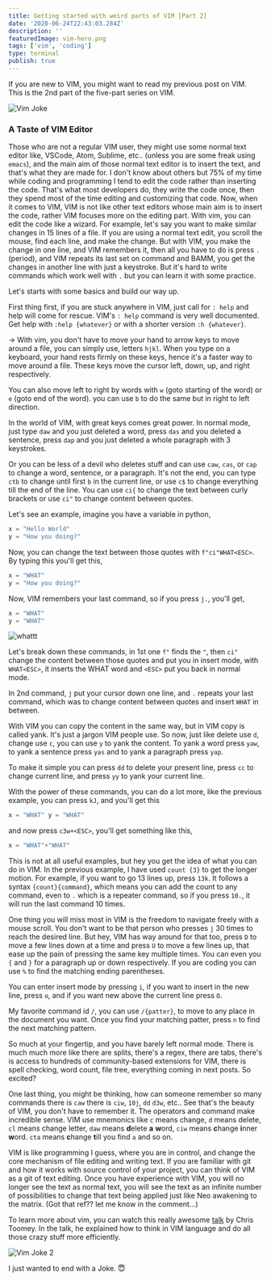 ```yaml
---
title: Getting started with weird parts of VIM [Part 2]
date: '2020-06-24T22:43:03.284Z'
description: ''
featuredImage: vim-hero.png
tags: ['vim', 'coding']
type: terminal
publish: true
---
```


If you are new to VIM, you might want to read my previous post on VIM.
This is the 2nd part of the five-part series on VIM.

![Vim Joke](vim-joke-1.png)

### A Taste of VIM Editor

Those who are not a regular VIM user, they might use some normal text editor like, VSCode, Atom, Sublime, etc.. (unless you are some freak using `emacs`), and the main aim of those normal text editor is to insert the text, and that's what they are made for. I don't know about others but 75% of my time while coding and programming I tend to edit the code rather than inserting the code. That's what most developers do, they write the code once, then they spend most of the time editing and customizing that code. Now, when it comes to VIM, VIM is not like other text editors whose main aim is to insert the code, rather VIM focuses more on the editing part. With vim, you can edit the code like a wizard.
For example, let's say you want to make similar changes in 15 lines of a file. If you are using a normal text edit, you scroll the mouse, find each line, and make the change. But with VIM, you make the change in one line, and VIM remembers it, then all you have to do is press `.` (period), and VIM repeats its last set on command and BAMM, you get the changes in another line with just a keystroke. But it's hard to write commands which work well with `.` but you can learn it with some practice.

Let's starts with some basics and build our way up.

First thing first, if you are stuck anywhere in VIM, just call for `: help` and help will come for rescue. VIM's `: help` command is very well documented. Get help with `:help {whatever}` or with a shorter version `:h {whatever}`.

-> With vim, you don't have to move your hand to arrow keys to move around a file, you can simply use, letters `hjkl`. When you type on a keyboard, your hand rests firmly on these keys, hence it's a faster way to move around a file.
These keys move the cursor left, down, up, and right respectively.

You can also move left to right by words with `w` (goto starting of the word) or `e` (goto end of the word). you can use `b` to do the same but in right to left direction.

In the world of VIM, with great keys comes great power. In normal mode, just type `daw` and you just deleted a word, press `das` and you deleted a sentence, press `dap` and you just deleted a whole paragraph with 3 keystrokes.

Or you can be less of a devil who deletes stuff and can use `caw`, `cas`, or `cap` to change a word, sentence, or a paragraph. It's not the end, you can type `ctb` to change until first `b` in the current line, or use `c$` to change everything till the end of the line. You can use `ci{` to change the text between curly brackets or use `ci"` to change content between quotes.

Let's see an example, imagine you have a variable in python,

```python
x = "Hello World"
y = "How you doing?"
```

Now, you can change the text between those quotes with `f"ci"WHAT<ESC>`. By typing this you'll get this,

```python
x = "WHAT"
y = "How you doing?"
```

Now, VIM remembers your last command, so if you press `j.`, you'll get,

```python
x = "WHAT"
y = "WHAT"
```

![whattt](whatttt.gif)

Let's break down these commands, in 1st one `f"` finds the `"`, then `ci"` change the content between those quotes and put you in insert mode, with `WHAT<ESC>`, it inserts the WHAT word and `<ESC>` put you back in normal mode.

In 2nd command, `j` put your cursor down one line, and `.` repeats your last command, which was to change content between quotes and insert `WHAT` in between.

With VIM you can copy the content in the same way, but in VIM copy is called yank. It's just a jargon VIM people use.
So now, just like delete use `d`, change use `c`, you can use `y` to yank the content. To yank a word press `yaw`, to yank a sentence press `yas` and to yank a paragraph press `yap`.

To make it simple you can press `dd` to delete your present line, press `cc` to change current line, and press `yy` to yank your current line.

With the power of these commands, you can do a lot more, like the previous example, you can press `kJ`, and you'll get this

```python
x = "WHAT" y = "WHAT"
```

and now press `c3w+<ESC>`, you'll get something like this,

```python
x = "WHAT"+"WHAT"
```

This is not at all useful examples, but hey you get the idea of what you can do in VIM.
In the previous example, I have used `count {3}` to get the longer motion. For example, if you want to go 13 lines up, press `13k`. It follows a syntax `{count}{command}`, which means you can add the count to any command, even to `.` which is a repeater command, so if you press `10.`, it will run the last command 10 times.

One thing you will miss most in VIM is the freedom to navigate freely with a mouse scroll. You don't want to be that person who presses `j` 30 times to reach the desired line. But hey, VIM has way around for that too, press `D` to move a few lines down at a time and press `U` to move a few lines up, that ease up the pain of pressing the same key multiple times. You can even you `{` and `}` for a paragraph up or down respectively. If you are coding you can use `%` to find the matching ending parentheses.

You can enter insert mode by pressing `i`, if you want to insert in the new line, press `o`, and if you want new above the current line press `O`.

My favorite command id `/`, you can use `/{patter}`, to move to any place in the document you want. Once you find your matching patter, press `n` to find the next matching pattern.

So much at your fingertip, and you have barely left normal mode. There is much much more like there are splits, there's a regex, there are tabs, there's is access to hundreds of community-based extensions for VIM, there is spell checking, word count, file tree, everything coming in next posts. So excited?

One last thing, you might be thinking, how can someone remember so many commands there is `caw` there is `ciw`, `10j`, `dd` `d3w`, etc.. See that's the beauty of VIM, you don't have to remember it. The operators and command make incredible sense. VIM use mnemonics like `c` means change, `d` means delete, `cl` means change letter, `daw` means **d**elete **a** **w**ord, `ciw` means **c**hange **i**nner **w**ord. `cta` means **c**hange **t**ill you find `a` and so on.

VIM is like programming I guess, where you are in control, and change the core mechanism of file editing and writing text. If you are familiar with git and how it works with source control of your project, you can think of VIM as a git of text editing. Once you have experience with VIM, you will no longer see the text as normal text, you will see the text as an infinite number of possibilities to change that text being applied just like Neo awakening to the matrix. (Got that ref?? let me know in the comment...)

To learn more about vim, you can watch this really awesome [talk](https://www.youtube.com/watch?v=wlR5gYd6um0) by Chris Toomey. In the talk, he explained how to think in VIM language and do all those crazy stuff more efficiently.

![Vim Joke 2](vim-joke-2.png)

I just wanted to end with a Joke. 😇
